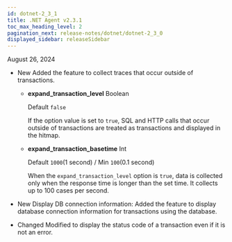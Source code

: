 ```yaml
---
id: dotnet-2_3_1
title: .NET Agent v2.3.1
toc_max_heading_level: 2
pagination_next: release-notes/dotnet/dotnet-2_3_0
displayed_sidebar: releaseSidebar
---
```


August 26, 2024

- <Status priority='1'>New</Status> Added the feature to collect traces that occur outside of transactions.

  - **expand_transaction_level** <span class='type'>Boolean</span>

    Default `false`

    If the option value is set to `true`, SQL and HTTP calls that occur outside of transactions are treated as transactions and displayed in the hitmap.

  - **expand_transaction_basetime** <span class='type'>Int</span>

    Default `1000`(1 second) / Min `100`(0.1 second)

    When the `expand_transaction_level` option is `true`, data is collected only when the response time is longer than the set time. It collects up to 100 cases per second.

- <Status priority='1'>New</Status> Display DB connection information: Added the feature to display database connection information for transactions using the database.

- <Status priority='1'>Changed</Status> Modified to display the status code of a transaction even if it is not an error.


<DownloadAgent />
